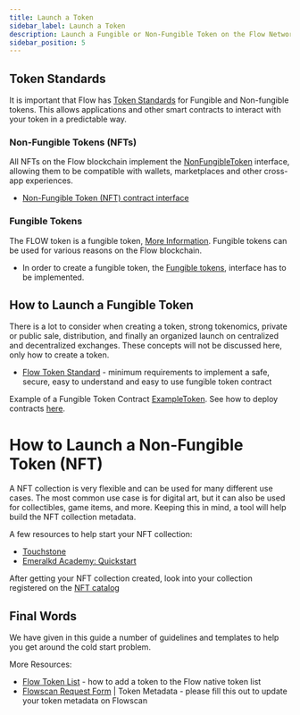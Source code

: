 ```yaml
---
title: Launch a Token
sidebar_label: Launch a Token
description: Launch a Fungible or Non-Fungible Token on the Flow Network.
sidebar_position: 5
---
```


## Token Standards

It is important that Flow has [Token Standards](../concepts/token-standards) for Fungible and Non-fungible tokens. This allows applications and other smart contracts to interact with your token in a predictable way.


### Non-Fungible Tokens (NFTs)

All NFTs on the Flow blockchain implement the [NonFungibleToken](../concepts/core-contracts/08-non-fungible-token.md) interface, allowing them to be compatible with wallets, marketplaces and other cross-app experiences.

- [Non-Fungible Token (NFT) contract interface](../concepts/core-contracts/08-non-fungible-token.md)

### Fungible Tokens

The FLOW token is a fungible token, [More Information](../concepts/core-contracts/flow-token).  Fungible tokens can be used for various reasons on the Flow blockchain.

- In order to create a fungible token, the [Fungible tokens](../concepts/core-contracts/fungible-token), interface has to be implemented.


## How to Launch a Fungible Token

There is a lot to consider when creating a token, strong tokenomics, private or public sale, distribution, and finally an organized launch on centralized and decentralized exchanges. These concepts will not be discussed here, only how to create a token.

- [Flow Token Standard](https://github.com/onflow/flow-ft) - minimum requirements to implement a safe, secure, easy to understand and easy to use fungible token contract

Example of a Fungible Token Contract [ExampleToken](https://github.com/onflow/flow-ft/blob/master/contracts/ExampleToken.cdc). See how to deploy contracts [here](./deploying/mainnet-deployment).


# How to Launch a Non-Fungible Token (NFT)

A NFT collection is very flexible and can be used for many different use cases. The most common use case is for digital art, but it can also be used for collectibles, game items, and more. Keeping this in mind, a tool will help build the NFT collection metadata. 

A few resources to help start your NFT collection:

- [Touchstone](https://www.touchstone.city/guide/en/welcome)
- [Emeralkd Academy: Quickstart](https://academy.ecdao.org/en/quickstarts/1-non-fungible-token)

After getting your NFT collection created, look into your collection registered on the [NFT catalog](../tools/toolchains/nft-catalog/overview) 

## Final Words

We have given in this guide a number of guidelines and templates to help you get around the cold start problem. 

More Resources:
- [Flow Token List](https://github.com/FlowFans/flow-token-list) - how to add a token to the Flow native token list
- [Flowscan Request Form](https://docs.google.com/forms/d/e/1FAIpQLSdMiIkj2goF3Ib7wJHRb-YNvruwBghq1NP1IOfz4p2smIFp0w/viewform) | Token Metadata - please fill this out to update your token metadata on Flowscan
